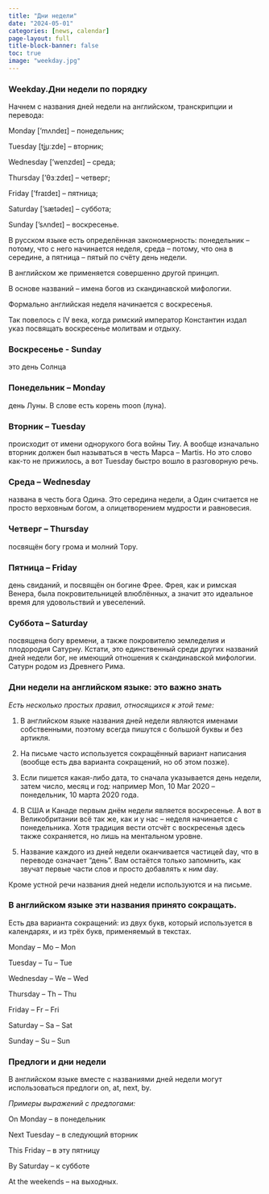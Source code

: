 ```yaml
---
title: "Дни недели"
date: "2024-05-01"
categories: [news, calendar]
page-layout: full
title-block-banner: false
toc: true
image: "weekday.jpg"
---
```


### Weekday.Дни недели по порядку

Начнем с названия дней недели на английском, транскрипции и перевода:

Monday \['mʌndeɪ\] -- понедельник;

Tuesday \[tju͟ːzde\] -- вторник;

Wednesday \['wenzdeɪ\] -- среда;

Thursday \['θɜːzdeɪ\] -- четверг;

Friday \['fraɪdeɪ\] -- пятница;

Saturday \['sætədeɪ\] -- суббота;

Sunday \['sʌndeɪ\] -- воскресенье.

В русском языке есть определённая закономерность: понедельник -- потому, что с него начинается неделя, среда -- потому, что она в середине, а пятница -- пятый по счёту день недели.

В английском же применяется совершенно другой принцип.

В основе названий -- имена богов из скандинавской мифологии.

Формально английская неделя начинается с воскресенья.

Так повелось с IV века, когда римский император Константин издал указ посвящать воскресенье молитвам и отдыху.

### Воскресенье - Sunday

это день Солнца

### Понедельник -- Monday

день Луны. В слове есть корень moon (луна).

### Вторник -- Tuesday

происходит от имени однорукого бога войны Тиу. А вообще изначально вторник должен был называться в честь Марса -- Martis. Но это слово как-то не прижилось, а вот Tuesday быстро вошло в разговорную речь.

### Среда -- Wednesday

названа в честь бога Одина. Это середина недели, а Один считается не просто верховным богом, а олицетворением мудрости и равновесия.

### Четверг -- Thursday

посвящён богу грома и молний Тору.

### Пятница -- Friday

день свиданий, и посвящён он богине Фрее. Фрея, как и римская Венера, была покровительницей влюблённых, а значит это идеальное время для удовольствий и увеселений.

### Суббота -- Saturday

посвящена богу времени, а также покровителю земледелия и плодородия Сатурну. Кстати, это единственный среди других названий дней недели бог, не имеющий отношения к скандинавской мифологии. Сатурн родом из Древнего Рима.

### Дни недели на английском языке: это важно знать

*Есть несколько простых правил, относящихся к этой теме:*

1.  В английском языке названия дней недели являются именами собственными, поэтому всегда пишутся с большой буквы и без артикля.

2.  На письме часто используется сокращённый вариант написания (вообще есть два варианта сокращений, но об этом позже).

3.  Если пишется какая-либо дата, то сначала указывается день недели, затем число, месяц и год: например Mon, 10 Mar 2020 -- понедельник, 10 марта 2020 года.

4.  В США и Канаде первым днём недели является воскресенье. А вот в Великобритании всё так же, как и у нас -- неделя начинается с понедельника. Хотя традиция вести отсчёт с воскресенья здесь также сохраняется, но лишь на ментальном уровне.

5.  Название каждого из дней недели оканчивается частицей day, что в переводе означает "день". Вам остаётся только запомнить, как звучат первые части слов и просто добавлять к ним day.

Кроме устной речи названия дней недели используются и на письме.

### В английском языке эти названия принято сокращать.

Есть два варианта сокращений: из двух букв, который используется в календарях, и из трёх букв, применяемый в текстах.

Monday -- Mo -- Mon

Tuesday -- Tu -- Tue

Wednes­day -- We -- Wed

Thursday -- Th -- Thu

Friday -- Fr -- Fri

Saturday -- Sa -- Sat

Sunday -- Su -- Sun

### Предлоги и дни недели

В английском языке вместе с названиями дней недели могут использоваться предлоги on, at, next, by.

*Примеры выражений с предлогами:*

On Monday -- в понедельник

Next Tuesday -- в следующий вторник

This Friday -- в эту пятницу

By Saturday -- к субботе

At the weekends -- на выходных.
